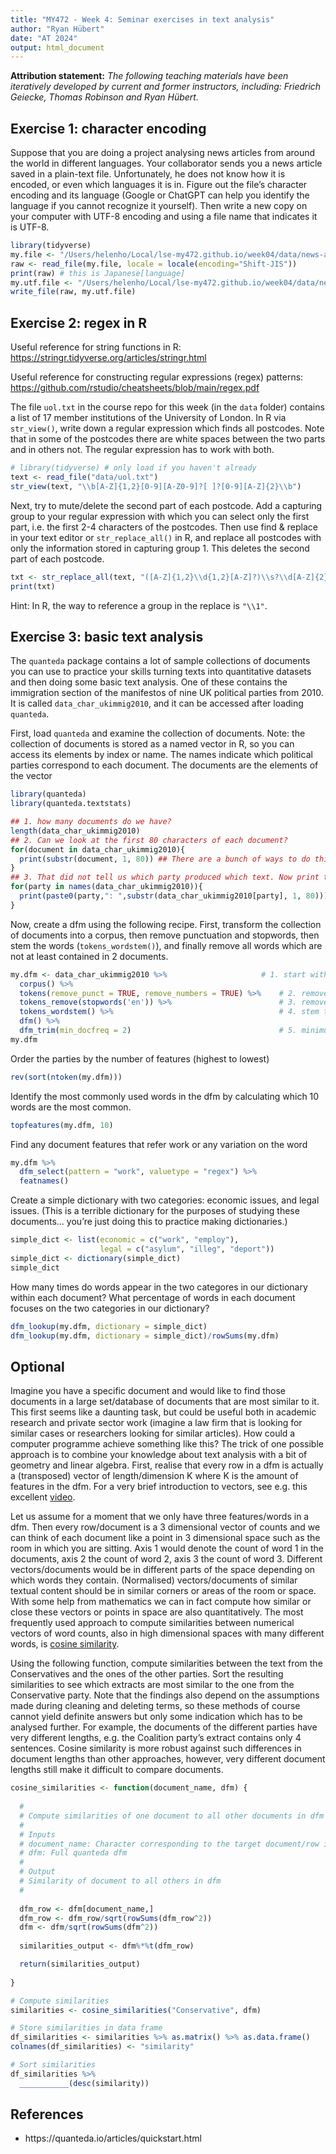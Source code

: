 ```yaml
---
title: "MY472 - Week 4: Seminar exercises in text analysis"
author: "Ryan Hübert"
date: "AT 2024"
output: html_document
---
```


**Attribution statement:** _The following teaching materials have been iteratively developed by current and former instructors, including: Friedrich Geiecke, Thomas Robinson and Ryan Hübert._

## Exercise 1: character encoding

Suppose that you are doing a project analysing news articles from around the world in different languages. Your collaborator sends you a news article saved in a plain-text file. Unfortunately, he does not know how it is encoded, or even which languages it is in. Figure out the file's character encoding and its language (Google or ChatGPT can help you identify the language if you cannot recognize it yourself). Then write a new copy on your computer with UTF-8 encoding and using a file name that indicates it is UTF-8.

```r
library(tidyverse)
my.file <- "/Users/helenho/Local/lse-my472.github.io/week04/data/news-article-1.txt"
raw <- read_file(my.file, locale = locale(encoding="Shift-JIS"))
print(raw) # this is Japanese[language]
my.utf.file <- "/Users/helenho/Local/lse-my472.github.io/week04/data/news-article-1-utf8.txt"
write_file(raw, my.utf.file)
```


## Exercise 2: regex in R

Useful reference for string functions in R: <https://stringr.tidyverse.org/articles/stringr.html>

Useful reference for constructing regular expressions (regex) patterns: <https://github.com/rstudio/cheatsheets/blob/main/regex.pdf>


The file `uol.txt` in the course repo for this week (in the `data` folder) contains a list of 17 member institutions of the University of London. In R via `str_view()`, write down a regular expression which finds all postcodes. Note that in some of the postcodes there are white spaces between the two parts and in others not. The regular expression has to work with both.

```r
# library(tidyverse) # only load if you haven't already
text <- read_file("data/uol.txt")
str_view(text, "\\b[A-Z]{1,2}[0-9][A-Z0-9]?[ ]?[0-9][A-Z]{2}\\b") 
```

Next, try to mute/delete the second part of each postcode. Add a capturing group to your regular expression with which you can select only the first part, i.e. the first 2-4 characters of the postcodes. Then use find & replace in your text editor or `str_replace_all()` in R, and replace all postcodes with only the information stored in capturing group 1. This deletes the second part of each postcode.

```r
txt <- str_replace_all(text, "([A-Z]{1,2}\\d{1,2}[A-Z]?)\\s?\\d[A-Z]{2}", "\\1")
print(txt)
```

Hint: In R, the way to reference a group in the replace is `"\\1"`.

## Exercise 3: basic text analysis

The `quanteda` package contains a lot of sample collections of documents you can use to practice your skills turning texts into quantitative datasets and then doing some basic text analysis. One of these contains the immigration section of the manifestos of nine UK political parties from 2010. It is called `data_char_ukimmig2010`, and it can be accessed after loading `quanteda`.

First, load `quanteda` and examine the collection of documents. Note: the collection of documents is stored as a named vector in R, so you can access its elements by index or name. The names indicate which political parties correspond to each document. The documents are the elements of the vector

```r
library(quanteda)
library(quanteda.textstats)

## 1. how many documents do we have?
length(data_char_ukimmig2010)
## 2. Can we look at the first 80 characters of each document?
for(document in data_char_ukimmig2010){
  print(substr(document, 1, 80)) ## There are a bunch of ways to do this!
}
## 3. That did not tell us which party produced which text. Now print the party names before the first 80 characters:
for(party in names(data_char_ukimmig2010)){
  print(paste0(party,": ",substr(data_char_ukimmig2010[party], 1, 80))) ## There are a bunch of ways to do this!
}
```

Now, create a dfm using the following recipe. First, transform the collection of documents into a corpus, then remove punctuation and stopwords, then stem the words (`tokens_wordstem()`), and finally remove all words which are not at least contained in 2 documents. 

```r
my.dfm <- data_char_ukimmig2010 %>%                     # 1. start with the data
  corpus() %>%                                          
  tokens(remove_punct = TRUE, remove_numbers = TRUE) %>%    # 2. remove punctuation and numbers
  tokens_remove(stopwords('en')) %>%                        # 3. remove stopwords (English)
  tokens_wordstem() %>%                                     # 4. stem the tokens
  dfm() %>%
  dfm_trim(min_docfreq = 2)                                 # 5. minimum word frequency = 2
my.dfm
```

Order the parties by the number of features (highest to lowest)

```r
rev(sort(ntoken(my.dfm)))
```

Identify the most commonly used words in the dfm by calculating which 10 words are the most common.

```r
topfeatures(my.dfm, 10)
```

Find any document features that refer work or any variation on the word 

```r
my.dfm %>% 
  dfm_select(pattern = "work", valuetype = "regex") %>% 
  featnames()
```

Create a simple dictionary with two categories: economic issues, and legal issues. (This is a terrible dictionary for the purposes of studying these documents... you're just doing this to practice making dictionaries.)

```r
simple_dict <- list(economic = c("work", "employ"), 
                    legal = c("asylum", "illeg", "deport"))
simple_dict <- dictionary(simple_dict)
simple_dict
```

How many times do words appear in the two categores in our dictionary within each document? What percentage of words in each document focuses on the two categories in our dictionary?

```r
dfm_lookup(my.dfm, dictionary = simple_dict) 
dfm_lookup(my.dfm, dictionary = simple_dict)/rowSums(my.dfm)
```

## Optional

Imagine you have a specific document and would like to find those documents in a large set/database of documents that are most similar to it. This first seems like a daunting task, but could be useful both in academic research and private sector work (imagine a law firm that is looking for similar cases or researchers looking for similar articles). How could a computer programme achieve something like this? The trick of one possible approach is to combine your knowledge about text analysis with a bit of geometry and linear algebra. First, realise that every row in a dfm is actually a (transposed) vector of length/dimension K where K is the amount of features in the dfm. For a very brief introduction to vectors, see e.g. this excellent [video](https://youtu.be/fNk_zzaMoSs).

Let us assume for a moment that we only have three features/words in a dfm. Then every row/document is a 3 dimensional vector of counts and we can think of each document like a point in 3 dimensional space such as the room in which you are sitting. Axis 1 would denote the count of word 1 in the documents, axis 2 the count of word 2, axis 3 the count of word 3. Different vectors/documents would be in different parts of the space depending on which words they contain. (Normalised) vectors/documents of similar textual content should be in similar corners or areas of the room or space. With some help from mathematics we can in fact compute how similar or close these vectors or points in space are also quantitatively. The most frequently used approach to compute similarities between numerical vectors of word counts, also in high dimensional spaces with many different words, is [cosine similarity](https://en.wikipedia.org/wiki/Cosine_similarity).

Using the following function, compute similarities between the text from the Conservatives and the ones of the other parties. Sort the resulting similarities to see which extracts are most similar to the one from the Conservative party. Note that the findings also depend on the assumptions made during cleaning and deleting terms, so these methods of course cannot yield definite answers but only some indication which has to be analysed further. For example, the documents of the different parties have very different lengths, e.g. the Coalition party's extract contains only 4 sentences. Cosine similarity is more robust against such differences in document lengths than other approaches, however, very different document lengths still make it difficult to compare documents.

```r
cosine_similarities <- function(document_name, dfm) {
  
  #
  # Compute similarities of one document to all other documents in dfm
  #
  # Inputs
  # document_name: Character corresponding to the target document/row in the quanteda dfm
  # dfm: Full quanteda dfm
  #
  # Output
  # Similarity of document to all others in dfm
  #
 
  dfm_row <- dfm[document_name,]
  dfm_row <- dfm_row/sqrt(rowSums(dfm_row^2))
  dfm <- dfm/sqrt(rowSums(dfm^2))
  
  similarities_output <- dfm%*%t(dfm_row)

  return(similarities_output)
  
}
```

```r
# Compute similarities
similarities <- cosine_similarities("Conservative", dfm)

# Store similarities in data frame
df_similarities <- similarities %>% as.matrix() %>% as.data.frame()
colnames(df_similarities) <- "similarity"

# Sort similarities
df_similarities %>%
  ___________(desc(similarity))
```


## References

- https://quanteda.io/articles/quickstart.html